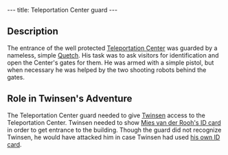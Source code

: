 ---
title: Teleportation Center guard
---

{{twinsunica import}}{{Infobox Enemy
 |image=
 |race=Quetch
 |gender=Male
 |size=average
 |lba1=yes
 |lba2=
 |alignment=funfrock
 |occupation=
 |requires=
 |melee=
 |ranged=
 |magic=
 |explosive=
 |range=
 |speed=
 |damage=
 |rate=
 |reaction=
 |recovery=
}}
{{Quote
 |Let me see some identification please!
 |character=Teleportation Center guard
 |building=Teleportation Center
 |island=Brundle Island
 |planet=twinsun
 |quoteid=1}}

== Description ==
The entrance of the well protected [[Teleportation Center]] was guarded by a nameless, simple [[Quetch]]. His task was to ask visitors for identification and open the Center's gates for them. He was armed with a simple pistol, but when necessary he was helped by the two shooting robots behind the gates.

== Role in Twinsen's Adventure ==
The Teleportation Center guard needed to give [[Twinsen]] access to the Teleportation Center. Twinsen needed to show [[Mies van der Rooh's ID card]] in order to get entrance to the building. Though the guard did not recognize Twinsen, he would have attacked him in case Twinsen had used [[Twinsen's ID Card|his own ID card]].

<!-- remove these category links when they're all automated by categorizers...
[[Category: Brundle Island inhabitants]] -->